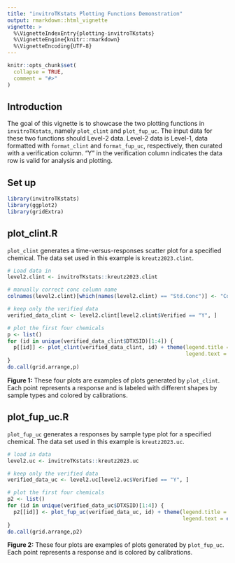 ```yaml
---
title: "invitroTKstats Plotting Functions Demonstration"
output: rmarkdown::html_vignette
vignette: >
  %\VignetteIndexEntry{plotting-invitroTKstats}
  %\VignetteEngine{knitr::rmarkdown}
  %\VignetteEncoding{UTF-8}
---
```


```r
knitr::opts_chunk$set(
  collapse = TRUE,
  comment = "#>"
)
```

## Introduction
The goal of this vignette is to showcase the two plotting functions in `invitroTKstats`, namely `plot_clint` and `plot_fup_uc`. The input data for these two functions should Level-2 data. Level-2 data is Level-1, data formatted with `format_clint` and `format_fup_uc`, respectively, then curated with a verification column. "Y" in the verification column indicates the data row is valid for analysis and plotting. 

## Set up
```r
library(invitroTKstats)
library(ggplot2)
library(gridExtra)
```

## plot_clint.R
`plot_clint` generates a time-versus-responses scatter plot for a specified chemical. The data set used in this example is `kreutz2023.clint`. 

```r
# Load data in 
level2.clint <- invitroTKstats::kreutz2023.clint

# manually correct conc column name 
colnames(level2.clint)[which(names(level2.clint) == "Std.Conc")] <- "Conc"

# keep only the verified data
verified_data_clint <- level2.clint[level2.clint$Verified == "Y", ]

# plot the first four chemicals 
p <- list()
for (id in unique(verified_data_clint$DTXSID)[1:4]) {
  p[[id]] <- plot_clint(verified_data_clint, id) + theme(legend.title = element_text(size = 5),
                                                         legend.text = element_text(size = 5))
}
do.call(grid.arrange,p)
```

**Figure 1:** These four plots are examples of plots generated by `plot_clint`. Each point represents a response and is labeled with different shapes by sample types and colored by calibrations. 

## plot_fup_uc.R
`plot_fup_uc` generates a responses by sample type plot for a specified chemical. The data set used in this example is `kreutz2023.uc`. 

```r
# load in data
level2.uc <- invitroTKstats::kreutz2023.uc

# keep only the verified data
verified_data_uc <- level2.uc[level2.uc$Verified == "Y", ]

# plot the first four chemicals 
p2 <- list()
for (id in unique(verified_data_uc$DTXSID)[1:4]) {
  p2[[id]] <- plot_fup_uc(verified_data_uc, id) + theme(legend.title = element_text(size = 5),
                                                        legend.text = element_text(size = 5))
}
do.call(grid.arrange,p2)
```

**Figure 2:** These four plots are examples of plots generated by `plot_fup_uc`. Each point represents a response and is colored by calibrations. 

